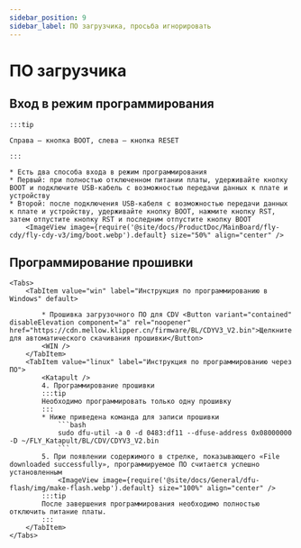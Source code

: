```yaml
---
sidebar_position: 9
sidebar_label: ПО загрузчика, просьба игнорировать
---
```







# ПО загрузчика

## Вход в режим программирования

    :::tip
 
    Справа — кнопка BOOT, слева — кнопка RESET

    :::

    * Есть два способа входа в режим программирования
    * Первый: при полностью отключенном питании платы, удерживайте кнопку BOOT и подключите USB-кабель с возможностью передачи данных к плате и устройству
    * Второй: после подключения USB-кабеля с возможностью передачи данных к плате и устройству, удерживайте кнопку BOOT, нажмите кнопку RST, затем отпустите кнопку RST и последним отпустите кнопку BOOT
        <ImageView image={require('@site/docs/ProductDoc/MainBoard/fly-cdy/fly-cdy-v3/img/boot.webp').default} size="50%" align="center" />

## Программирование прошивки
    <Tabs>
        <TabItem value="win" label="Инструкция по программированию в Windows" default>

            * Прошивка загрузочного ПО для CDV <Button variant="contained" disableElevation component="a" rel="noopener" href="https://cdn.mellow.klipper.cn/firmware/BL/CDYV3_V2.bin">Щелкните для автоматического скачивания прошивки</Button>
            <WIN />
        </TabItem>
        <TabItem value="linux" label="Инструкция по программированию через ПО">
            <Katapult />
            4. Программирование прошивки
            :::tip
            Необходимо программировать только одну прошивку
            :::
            * Ниже приведена команда для записи прошивки
                ```bash
                sudo dfu-util -a 0 -d 0483:df11 --dfuse-address 0x08000000 -D ~/FLY_Katapult/BL/CDV/CDYV3_V2.bin
                ```
            5. При появлении содержимого в стрелке, показывающего «File downloaded successfully», программируемое ПО считается успешно установленным
                <ImageView image={require('@site/docs/General/dfu-flash/img/make-flash.webp').default} size="100%" align="center" />
            :::tip
            После завершения программирования необходимо полностью отключить питание платы.
            :::
        </TabItem>
    </Tabs>
